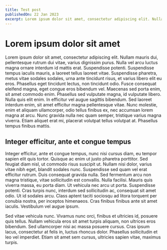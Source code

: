 ```yaml
---
title: Test post
publishedOn: 22 Jan 2023
excerpt: Lorem ipsum dolor sit amet, consectetur adipiscing elit. Nullam mauris dui, pellentesque rutrum dui vitae, varius dignissim purus. Nulla vel arcu luctus magna ornare interdum id mattis erat. Suspendisse potenti. Suspendisse tempus iaculis mauris, a laoreet tellus laoreet vitae. Suspendisse pharetra, metus vitae sodales sodales, urna ante tincidunt risus, et varius libero elit eu eros.
---
```


# Lorem ipsum dolor sit amet

Lorem ipsum dolor sit amet, consectetur adipiscing elit. Nullam mauris dui, pellentesque rutrum dui vitae, varius dignissim purus. Nulla vel arcu luctus magna ornare interdum id mattis erat. Suspendisse potenti. Suspendisse tempus iaculis mauris, a laoreet tellus laoreet vitae. Suspendisse pharetra, metus vitae sodales sodales, urna ante tincidunt risus, et varius libero elit eu eros. Phasellus eget tincidunt lectus, non tincidunt odio. Fusce consequat eleifend magna, eget congue eros bibendum vel. Maecenas sed porta enim, sit amet commodo enim. Phasellus sed vulputate magna, id vulputate libero. Nulla quis elit enim. In efficitur vel augue sagittis bibendum. Sed laoreet interdum enim, sit amet efficitur magna pellentesque vitae. Nunc molestie, enim et aliquam ullamcorper, odio tellus finibus ex, nec accumsan lorem magna at arcu. Nunc gravida nulla nec quam semper, tristique varius magna viverra. Etiam aliquet erat mi, placerat volutpat tellus volutpat at. Phasellus tempus finibus mattis.

## Integer efficitur, ante et congue tempus

Integer efficitur, ante et congue tempus, nunc nisi cursus diam, eu tempor sapien elit quis tortor. Quisque ac enim ut justo pharetra porttitor. Sed feugiat diam nisl, ut commodo risus suscipit ut. Nullam nisi dolor, varius vitae nibh eget, blandit sodales nunc. Suspendisse sed quam vel erat efficitur rutrum. Duis consequat gravida nulla. Sed fermentum arcu non magna tristique, vitae sollicitudin est convallis. Nulla facilisi. Mauris quis viverra massa, eu porta diam. Ut vehicula nec arcu ut porta. Suspendisse potenti. Cras turpis nunc, interdum sed sollicitudin ac, consequat sit amet odio. Ut id sodales arcu. Class aptent taciti sociosqu ad litora torquent per conubia nostra, per inceptos himenaeos. Cras finibus finibus ante sit amet iaculis. Vestibulum vel augue ipsum.

Sed vitae vehicula nunc. Vivamus nunc orci, finibus et ultricies id, posuere quis tellus. Nullam vehicula eros sit amet turpis aliquam, non ultrices eros bibendum. Sed ullamcorper nisi ac massa posuere cursus. Cras ipsum lacus, consectetur at felis in, luctus rhoncus dolor. Phasellus sollicitudin et leo vel imperdiet. Etiam sit amet sem cursus, ultricies sapien vitae, maximus turpis.
